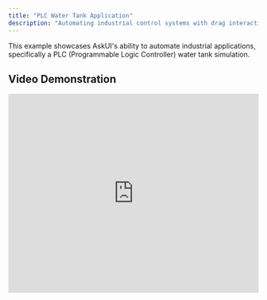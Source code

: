 ```yaml
---
title: "PLC Water Tank Application"
description: "Automating industrial control systems with drag interactions"
---
```


This example showcases AskUI's ability to automate industrial applications, specifically a PLC (Programmable Logic Controller) water tank simulation.

## Video Demonstration

<iframe width="100%" height="400" src="https://www.loom.com/embed/86fc3b4591e94aa197a4eab1df8b61ed?sid=ddaa0468-df3f-411c-a23b-85b50d172d04" frameborder="0" webkitallowfullscreen mozallowfullscreen allowfullscreen />

## What This Example Shows

### Industrial Application Automation
- Interacting with Codesys-like applications
- Handling specialized industrial UI components
- Working with simulation software

### Advanced Mouse Interactions
- Dragging sliders to control water levels
- Precise mouse movements for fine control
- Handling continuous interactions (not just clicks)

### Complex Control Systems
- Managing multiple interconnected controls
- Monitoring system states and responses
- Automating control sequences

## Key Techniques Demonstrated

1. **Drag Operations**: Using mouse drag to adjust continuous values
2. **Industrial UI Elements**: Working with specialized controls found in industrial software